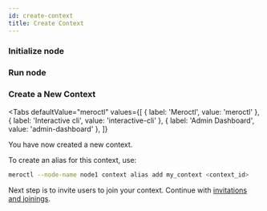 ```yaml
---
id: create-context
title: Create Context
---
```



### Initialize node

<InitNode />

### Run node

<RunNode />

### Create a New Context

<Tabs
  defaultValue="meroctl"
  values={[
    { label: 'Meroctl', value: 'meroctl' },
    { label: 'Interactive cli', value: 'interactive-cli' },
    { label: 'Admin Dashboard', value: 'admin-dashboard' },
  ]}
>
  <TabItem value="meroctl">
    <ContextCreateBinary />
  </TabItem>
  <TabItem value="interactive-cli">
    <ContextCreateInteractiveCli />
  </TabItem>
  <TabItem value="admin-dashboard">
    <ContextCreateAdminDashboard />
  </TabItem>
</Tabs>

You have now created a new context.

To create an alias for this context, use:

```bash title="Terminal"
meroctl --node-name node1 context alias add my_context <context_id>
```

Next step is to invite users to join your context. Continue with
[invitations and joinings](./invitations-and-joinings).
